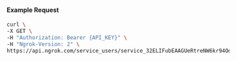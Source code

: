 
#### Example Request

```bash
curl \
-X GET \
-H "Authorization: Bearer {API_KEY}" \
-H "Ngrok-Version: 2" \
https://api.ngrok.com/service_users/service_32ELIFubEAAGUeRtreNW6kr94Od
```

